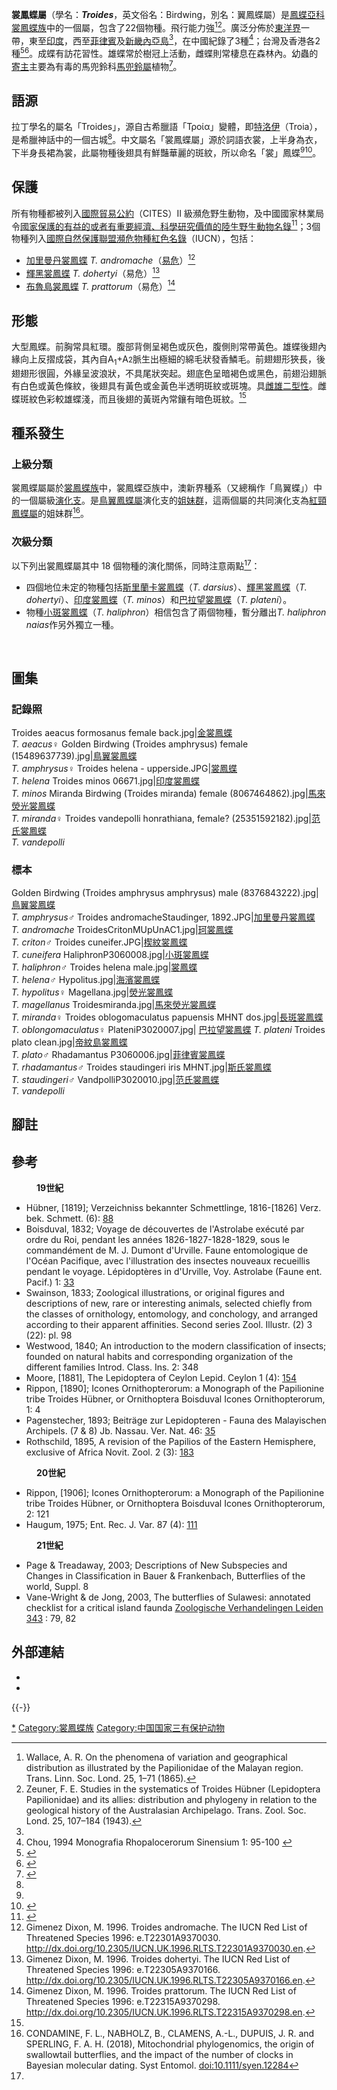 {{NoteTA
|G1=Butterfly
}}
{{Automatic taxobox
| name = 裳鳳蝶屬
| fossil_range = {{fossilrange|19|0|earliest=22}}<small>從第四紀[[更新世|更新世]]至今<ref name=c2015>Condamine, F. L., Toussaint, E. F., Clamens, A. L., Genson, G., Sperling, F. A., & Kergoat, G. J. (2015). Deciphering the evolution of birdwing butterflies 150 years after Alfred Russel Wallace. Scientific Reports, 5, 11860.</ref></small>
| image = Southern Birdwing by N. A. Naseer.jpg
| image_width = 300px
| image_caption = [[印度裳鳳蝶|印度裳鳳蝶]]<br>''T. minos''
| taxon = Troides
| genus_authority = Hübner, [1819]
| type_species = [[裳鳳蝶|裳鳳蝶]]<br />''Papilio helena''
| type_species_authority = Linnaeus, 1758
| subdivision_ranks = 物種
| subdivision = 
* [[金裳鳳蝶|金裳鳳蝶]] ''T. aeacus''
* [[鳥翼裳鳳蝶|鳥翼裳鳳蝶]] ''T. amphrysus''
* [[加里曼丹裳鳳蝶|加里曼丹裳鳳蝶]] ''T. andromache''
* [[珂裳鳳蝶|珂裳鳳蝶]] ''T. criton''
* [[楔紋裳鳳蝶|楔紋裳鳳蝶]] ''T. cuneifera''
* [[斯里蘭卡裳鳳蝶|斯里蘭卡裳鳳蝶]] ''T. darsius''
* [[輝黑裳鳳蝶|輝黑裳鳳蝶]] ''T. dohertyi''
* [[小斑裳鳳蝶|小斑裳鳳蝶]] ''T. haliphron haliphron''
* ''T. haliphron naias''
* [[裳鳳蝶|裳鳳蝶]] ''T. helena''
* [[海濱裳鳳蝶|海濱裳鳳蝶]] ''T. hypolitus''
* [[熒光裳鳳蝶|熒光裳鳳蝶]] ''T. magellanus''
* [[印度裳鳳蝶|印度裳鳳蝶]] ''T. minos''
* [[馬來熒光裳鳳蝶|馬來熒光裳鳳蝶]] ''T. miranda''
* [[長斑裳鳳蝶|長斑裳鳳蝶]] ''T. oblongomaculatus''
* [[巴拉望裳鳳蝶|巴拉望裳鳳蝶]] ''T. plateni''
* [[帝紋島裳鳳蝶|帝紋島裳鳳蝶]] ''T. plato''
* [[布魯島裳鳳蝶|布魯島裳鳳蝶]] ''T. prattorum''
* [[菲律賓裳鳳蝶|菲律賓裳鳳蝶]] ''T. rhadamantus''
* [[瑞氏裳鳳蝶|瑞氏裳鳳蝶]] ''T. riedeli''
* [[斯氏裳鳳蝶|斯氏裳鳳蝶]] ''T. staudingeri''
* [[范氏裳鳳蝶|范氏裳鳳蝶]] ''T. vandepolli''
| synonyms =
* ''Ornithoptera'' <small>Boisduval, 1832</small>
* ''Amphrisius'' <small>Swainson, 1833</small>
* ''Ornithopterus'' <small>Westwood, 1840</small>
* ''Aetheoptera'' <small>Rippon, [1890]</small>
* ''Priamoptera'' <small>Rippon, [1890]</small>
* ''Pompeoptera'' <small>Rippon, [1890]</small>
* ''Trogonoptera'' <small>Rippon, [1890]</small>
* ''Schoenbergia'' <small>Pagenstecher, 1893</small>
* ''Phalaenosoma'' <small>Rippon, [1906]</small>
* ''Ripponia'' <small>Haugum, 1975</small>
* ''Haugumia'' <small>Page & Treadaway, 2003</small>
}}

'''裳鳳蝶屬'''（學名：'''''Troides'''''，英文俗名：Birdwing，別名：翼鳳蝶屬）是[[鳳蝶亞科|鳳蝶亞科]][[裳鳳蝶族|裳鳳蝶族]]中的一個屬，包含了22個物種。飛行能力強<ref>Wallace, A. R. On the phenomena of variation and geographical distribution as illustrated by the Papilionidae of the Malayan region. Trans. Linn. Soc. Lond. 25, 1–71 (1865).</ref><ref>Zeuner, F. E. Studies in the systematics of Troides Hübner (Lepidoptera Papilionidae) and its allies: distribution and phylogeny in relation to the geological history of the Australasian Archipelago. Trans. Zool. Soc. Lond. 25, 107–184 (1943).</ref>。廣泛分佈於[[東洋界|東洋界]]一帶，東至[[印度|印度]]，西至[[菲律賓|菲律賓]]及[[新畿內亞島|新畿內亞島]]<ref name=c2015/>，在中國紀錄了3種<ref name=c1994>Chou, 1994 Monografia Rhopalocerorum Sinensium 1: 95-100 {{zh-hans}}</ref>；台灣及香港各2種<ref name=t2014>{{Cite book | author = 呂至堅、陳建仁 | title = 蝴蝶生活史圖鑑 | location = 台灣 | publisher = 晨星出版有限公司 | date = 2014年3月23日 | pages = | ISBN = 9789861777849 | language= zh-hant }}</ref><ref>{{Cite book | author = 潘瑞輝, 楊英豪 | title = 香港蝴蝶百科 辨蝶篇 | location = 香港 | publisher = 香港鱗翅目學會 | date = 2012年6月 | ISBN = 9789628694372 | language= zh-hant }}</ref>。成蝶有訪花習性。雄蝶常於樹冠上活動，雌蝶則常棲息在森林內。幼蟲的[[寄主|寄主]]主要為有毒的馬兜鈴科[[馬兜鈴屬|馬兜鈴屬]]植物<ref name = t2013>{{Cite book | author = 徐堉峰 | title = 臺灣蝴蝶圖鑑．上【弄蝶、鳳蝶、鳳蝶】 | location = 台灣 | publisher = 晨星出版有限公司 | date = 2013年2月10日 | page = 198-199 | ISBN = 9789861776705 | language= zh-hant }}</ref>。

== 語源 ==
拉丁學名的屬名「Troides」，源自古希臘語「Τροία」變體，即[[特洛伊|特洛伊]]（Troia），是希臘神話中的一個古城<ref name=c1994/>。中文屬名「裳鳳蝶屬」源於詞語衣裳，上半身為衣，下半身長裙為裳，此屬物種後翅具有鮮豔華麗的斑紋，所以命名「裳」鳳蝶<ref name=t2014/><ref>{{wiktionary-inline|裳#汉语|裳}}</ref>。

== 保護 ==
所有物種都被列入[[瀕危野生動植物種國際貿易公約|國際貿易公約]]（CITES）II 級瀕危野生動物，及中國國家林業局令[[國家保護的有益的或者有重要經濟、科學研究價值的陸生野生動物名錄|國家保護的有益的或者有重要經濟、科學研究價值的陸生野生動物名錄]]<ref name=c2006>{{Cite book | author = 寿建新 周尧 李宇飞 | title = 世界蝴蝶分類名錄 | location = 中國 | publisher = 陝西科學技術出版社 | date = 2006-04-01 | ISBN = 9787536936768 | page = 21 | language= zh-hans }}</ref>；3個物種列入[[國際自然保護聯盟瀕危物種紅色名錄|國際自然保護聯盟瀕危物種紅色名錄]]（IUCN），包括：
* [[加里曼丹裳鳳蝶|加里曼丹裳鳳蝶]] ''T. andromache''（[[易危|易危]]）<ref>Gimenez Dixon, M. 1996. Troides andromache. The IUCN Red List of Threatened Species 1996: e.T22301A9370030. http://dx.doi.org/10.2305/IUCN.UK.1996.RLTS.T22301A9370030.en.</ref>
* [[輝黑裳鳳蝶|輝黑裳鳳蝶]] ''T. dohertyi''（易危）<ref>Gimenez Dixon, M. 1996. Troides dohertyi. The IUCN Red List of Threatened Species 1996: e.T22305A9370166. http://dx.doi.org/10.2305/IUCN.UK.1996.RLTS.T22305A9370166.en.</ref>
* [[布魯島裳鳳蝶|布魯島裳鳳蝶]] ''T. prattorum''（易危）<ref>Gimenez Dixon, M. 1996. Troides prattorum. The IUCN Red List of Threatened Species 1996: e.T22315A9370298. http://dx.doi.org/10.2305/IUCN.UK.1996.RLTS.T22315A9370298.en.</ref>

== 形態 ==
大型鳳蝶。前胸常具紅環。腹部背側呈褐色或灰色，腹側則常帶黃色。雄蝶後翅內緣向上反摺成袋，其內自A<sub>1</sub>+A<small>2</small>脈生出極細的綿毛狀發香鱗毛。前翅翅形狹長，後翅翅形很圓，外緣呈波浪狀，不具尾狀突起。翅底色呈暗褐色或黑色，前翅沿翅脈有白色或黃色條紋，後翅具有黃色或金黃色半透明斑紋或斑塊。具[[雌雄二型性|雌雄二型性]]。雌蝶斑紋色彩較雄蝶淺，而且後翅的黃斑內常鑲有暗色斑紋。<ref name = t2013/>

== 種系發生 ==
=== 上級分類 ===
裳鳳蝶屬屬於[[裳鳳蝶族|裳鳳蝶族]]中，裳鳳蝶亞族中，澳新界種系（又總稱作「鳥翼蝶」）中的一個屬級[[演化支|演化支]]。是[[鳥翼鳳蝶屬|鳥翼鳳蝶屬]]演化支的[[姐妹群|姐妹群]]，這兩個屬的共同演化支為[[紅頸鳳蝶屬|紅頸鳳蝶屬]]的姐妹群<ref name=c2018>CONDAMINE, F. L., NABHOLZ, B., CLAMENS, A.-L., DUPUIS, J. R. and SPERLING, F. A. H. (2018), Mitochondrial phylogenomics, the origin of swallowtail butterflies, and the impact of the number of clocks in Bayesian molecular dating. Syst Entomol. doi:10.1111/syen.12284</ref>。
{{clade
|label1='''[[裳鳳蝶族|裳鳳蝶族]]'''|1={{clade
|label1=貝鳳蝶亞族|1=[[貝鳳蝶屬|貝鳳蝶屬]]
|label2='''裳鳳蝶亞族'''|2={{clade
|1=[[安蒂噬藥鳳蝶|噬藥鳳蝶屬]]
|2={{clade
|label1=東亞種系|1=[[錘尾鳳蝶屬|錘尾]]、[[珠鳳蝶屬|珠]]、[[曙鳳蝶屬|曙]]、[[麝鳳蝶屬|麝鳳蝶屬]]
|2={{clade
|label2='''澳新界種系'''|2={{clade
|1=[[紅頸鳳蝶屬|紅頸鳳蝶屬]] ''Trogonoptera''
|2={{clade
|2='''裳鳳蝶屬 ''Troides'''''
|1=[[鳥翼鳳蝶屬|鳥翼鳳蝶屬]] ''Ornithoptera''}}}}
|label1=新熱帶界種系|1=[[番鳳蝶屬|番]]、[[透翅鳳蝶屬|透翅]]、[[帶鳳蝶屬|帶鳳蝶屬]]
}}}}}}}}}}

=== 次級分類 ===
以下列出裳鳳蝶屬其中 18 個物種的演化關係，同時注意兩點<ref name=c2015/>：
* 四個地位未定的物種包括[[斯里蘭卡裳鳳蝶|斯里蘭卡裳鳳蝶]]（''T. darsius''）、[[輝黑裳鳳蝶|輝黑裳鳳蝶]]（''T. dohertyi''）、[[印度裳鳳蝶|印度裳鳳蝶]]（''T. minos''）和[[巴拉望裳鳳蝶|巴拉望裳鳳蝶]]（''T. plateni''）。
* 物種[[小斑裳鳳蝶|小斑裳鳳蝶]]（''T. haliphron''）相信包含了兩個物種，暫分離出''T. haliphron naias''作另外獨立一種。
<br>
{{clade
|label1='''裳鳳蝶屬'''|1={{clade
|1=[[海濱裳鳳蝶|海濱裳鳳蝶]] ''T. hypolitus''
|2={{clade
|1=[[熒光裳鳳蝶|熒光裳鳳蝶]] ''T. magellanus''
|2={{clade
|1={{clade
|1={{clade
|1=[[楔紋裳鳳蝶|楔紋裳鳳蝶]] ''T. cuneifera''
|2=[[加里曼丹裳鳳蝶|加里曼丹裳鳳蝶]] ''T. andromache''}}
|2={{clade
|1=[[馬來熒光裳鳳蝶|馬來熒光裳鳳蝶]] ''T. miranda''
|2=[[鳥翼裳鳳蝶|鳥翼裳鳳蝶]] ''T. amphrysus''}}}}
|2={{clade
|1=[[帝紋島裳鳳蝶|帝紋島裳鳳蝶]] ''T. plato''
|2={{clade
|1={{clade
|1=[[范氏裳鳳蝶|范氏裳鳳蝶]] ''T. vandepolli''
|2={{clade
|1=[[長斑裳鳳蝶|長斑裳鳳蝶]] ''T. oblongomaculatus''
|2=[[裳鳳蝶|裳鳳蝶]] ''T. helena''}}}}
|2={{clade
|1=[[布魯島裳鳳蝶|布魯島裳鳳蝶]] ''T. prattorum''
|2={{clade
|1=[[金裳鳳蝶|金裳鳳蝶]] ''T. aeacus''
|2={{clade
|1={{clade
|1=[[菲律賓裳鳳蝶|菲律賓裳鳳蝶]] ''T. rhadamantus''
|2=[[珂裳鳳蝶|珂裳鳳蝶]] ''T. criton''}}
|2={{clade
|1=[[瑞氏裳鳳蝶|瑞氏裳鳳蝶]] ''T. riedeli''
|2={{clade
|1=[[小斑裳鳳蝶|小斑裳鳳蝶]] ''T. haliphron haliphron''
|2={{clade
|1=[[斯氏裳鳳蝶|斯氏裳鳳蝶]] ''T. staudingeri''
|2=''T. haliphron naias''}}}}}}}}}}}}}}}}}}}}}}}}

== 圖集 ==
=== 記錄照 ===
<gallery mode="packed">
Troides aeacus formosanus female back.jpg|[[金裳鳳蝶|金裳鳳蝶]]<br>''T. aeacus''♀
Golden Birdwing (Troides amphrysus) female (15489637739).jpg|[[鳥翼裳鳳蝶|鳥翼裳鳳蝶]]<br>''T. amphrysus''♀
Troides helena - upperside.JPG|[[裳鳳蝶|裳鳳蝶]]<br>''T. helena''
Troides minos 06671.jpg|[[印度裳鳳蝶|印度裳鳳蝶]]<br>''T. minos''
Miranda Birdwing (Troides miranda) female (8067464862).jpg|[[馬來熒光裳鳳蝶|馬來熒光裳鳳蝶]]<br>''T. miranda''♀
Troides vandepolli honrathiana, female? (25351592182).jpg|[[范氏裳鳳蝶|范氏裳鳳蝶]]<br>''T. vandepolli''
</gallery>

=== 標本 ===
<gallery mode="packed">
Golden Birdwing (Troides amphrysus amphrysus) male (8376843222).jpg|[[鳥翼裳鳳蝶|鳥翼裳鳳蝶]]<br>''T. amphrysus''♂
Troides andromacheStaudinger, 1892.JPG|[[加里曼丹裳鳳蝶|加里曼丹裳鳳蝶]]<br>''T. andromache''
TroidesCritonMUpUnAC1.jpg|[[珂裳鳳蝶|珂裳鳳蝶]]<br>''T. criton''♂
Troides cuneifer.JPG|[[楔紋裳鳳蝶|楔紋裳鳳蝶]]<br>''T. cuneifera''
HaliphronP3060008.jpg|[[小斑裳鳳蝶|小斑裳鳳蝶]]<br>''T. haliphron''♂
Troides helena male.jpg|[[裳鳳蝶|裳鳳蝶]]<br>''T. helena''♂
Hypolitus.jpg|[[海濱裳鳳蝶|海濱裳鳳蝶]]<br>''T. hypolitus''♀
Magellana.jpg|[[熒光裳鳳蝶|熒光裳鳳蝶]]<br>''T. magellanus''
Troidesmiranda.jpg|[[馬來熒光裳鳳蝶|馬來熒光裳鳳蝶]]<br>''T. miranda''♀
Troides oblogomaculatus papuensis MHNT dos.jpg|[[長斑裳鳳蝶|長斑裳鳳蝶]]<br>''T. oblongomaculatus''♀
PlateniP3020007.jpg| [[巴拉望裳鳳蝶|巴拉望裳鳳蝶]] ''T. plateni''
Troides plato clean.jpg|[[帝紋島裳鳳蝶|帝紋島裳鳳蝶]]<br>''T. plato''♂
Rhadamantus P3060006.jpg|[[菲律賓裳鳳蝶|菲律賓裳鳳蝶]]<br>''T. rhadamantus''♂
Troides staudingeri iris MHNT.jpg|[[斯氏裳鳳蝶|斯氏裳鳳蝶]]<br>''T. staudingeri''♂
VandpolliP3020010.jpg|[[范氏裳鳳蝶|范氏裳鳳蝶]]<br>''T. vandepolli''
</gallery>

== 腳註 ==
{{reflist|2}}

== 參考 ==
:'''19世紀'''
* Hübner, [1819]; Verzeichniss bekannter Schmettlinge, 1816-[1826] Verz. bek. Schmett. (6): [https://archive.org/stream/verzeichnissbeka00hb#page/88/mode/1up 88]
* Boisduval, 1832; Voyage de découvertes de l'Astrolabe exécuté par ordre du Roi, pendant les années 1826-1827-1828-1829, sous le commandément de M. J. Dumont d'Urville. Faune entomologique de l'Océan Pacifique, avec l'illustration des insectes nouveaux recueillis pendant le voyage. Lépidoptères in d'Urville, Voy. Astrolabe (Faune ent. Pacif.) 1: [https://archive.org/stream/voyagedelacorvetent01dumo#page/33/mode/1up 33]
* Swainson, 1833; Zoological illustrations, or original figures and descriptions of new, rare or interesting animals, selected chiefly from the classes of ornithology, entomology, and conchology, and arranged according to their apparent affinities. Second series Zool. Illustr. (2) 3 (22): pl. 98
* Westwood, 1840; An introduction to the modern classification of insects; founded on natural habits and corresponding organization of the different families Introd. Class. Ins. 2: 348
* Moore, [1881], The Lepidoptera of Ceylon Lepid. Ceylon  1 (4): [https://archive.org/stream/lepidopteraofcey01moor#page/154/mode/1up 154]
* Rippon, [1890]; Icones Ornithopterorum: a Monograph of the Papilionine tribe Troides Hübner, or Ornithoptera Boisduval Icones Ornithopterorum, 1: 4
* Pagenstecher, 1893; Beiträge zur Lepidopteren - Fauna des Malayischen Archipels. (7 & 8) Jb. Nassau. Ver. Nat. 46: [https://archive.org/stream/jahrbcherdesna46nass#page/35/mode/1up 35]
* Rothschild, 1895, A revision of the Papilios of the Eastern Hemisphere, exclusive of Africa Novit. Zool. 2  (3): [https://archive.org/stream/novitateszoologi02lond#page/183/mode/1up 183]
:'''20世紀'''
* Rippon, [1906]; Icones Ornithopterorum: a Monograph of the Papilionine tribe Troides Hübner, or Ornithoptera Boisduval Icones Ornithopterorum, 2: 121
* Haugum, 1975; Ent. Rec. J. Var. 87 (4): [https://archive.org/stream/entomologistsrec871975tutt#page/111/mode/1up 111]
:'''21世紀'''
* Page & Treadaway, 2003; Descriptions of New Subspecies and Changes in Classification in Bauer & Frankenbach, Butterflies of the world, Suppl. 8
* Vane-Wright & de Jong, 2003, The butterflies of Sulawesi: annotated checklist for a critical island faunda [http://www.repository.naturalis.nl/record/220217 Zoologische Verhandelingen Leiden 343]{{Wayback|url=http://www.repository.naturalis.nl/record/220217 |date=20190720140242 }} : 79, 82

== 外部連結 ==
* {{Commonscat-inline| Troides}}
* {{Wikispecies-inline| Troides}}
{{Taxonbar|from= Q1417139}}
{{-}}
{{裳鳳蝶屬}}

[[Category:裳鳳蝶屬|*]]
[[Category:裳鳳蝶族|Category:裳鳳蝶族]]
[[Category:中国国家三有保护动物|Category:中国国家三有保护动物]]